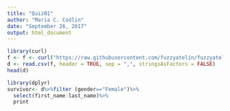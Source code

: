 ```yaml
---
title: "Quiz01"
author: "Maria C. Codlin"
date: "September 26, 2017"
output: html_document
---
```


```r
library(curl)
f <- f <- curl("https://raw.githubusercontent.com/fuzzyatelin/fuzzyatelin.github.io/master/AN597_Fall17/zombies.csv")
d <- read.csv(f, header = TRUE, sep = ",", stringsAsFactors = FALSE)
head(d)
```

```r
library(dplyr)
survivor<- d%>%filter (gender=="Female")%>%
  select(first_name:last_name)%>%
  print
```